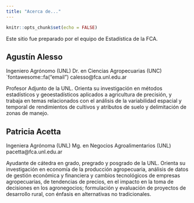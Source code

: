 ```yaml
---
title: "Acerca de..."
---
```


```r
knitr::opts_chunk$set(echo = FALSE)
```

Este sitio fue preparado por el equipo de Estadística de la FCA.


## Agustín Alesso

Ingeniero Agrónomo (UNL)
Dr. en Ciencias Agropecuarias (UNC)
`fontawesome::fa("email") calesso@fca.unl.edu.ar

Profesor Adjunto de la UNL. Orienta su investigación en métodos estadísticos y geoestadísticos aplicados a agricultura de precisión, y trabaja en temas relacionados con el análisis de la variabilidad espacial y temporal de rendimientos de cultivos y atributos de suelo y delimitación de zonas de manejo.


## Patricia Acetta

Ingeniera Agrónoma (UNL)
Mg. en Negocios Agroalimentarios (UNL)
pacetta@fca.unl.edu.ar

Ayudante de cátedra en grado, pregrado y posgrado de la UNL. Orienta su investigación en economía de la producción agropecuaria, análisis de datos de gestión económica y financiera y cambios tecnológicos de empresas agropecuarias, de tendencias de precios, en el impacto en la toma de decisiones en los agronegocios; formulación y evaluación de proyectos de desarrollo rural, con énfasis en alternativas no tradicionales.